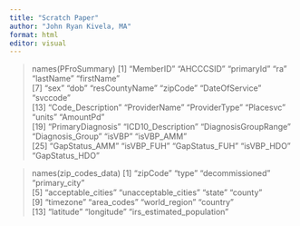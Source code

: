 ```yaml
---
title: "Scratch Paper"
author: "John Ryan Kivela, MA"
format: html
editor: visual
---
```


> names(PFroSummary)
 [1] "MemberID"            "AHCCCSID"            "primaryId"           "ra"                  "lastName"            "firstName"          
 [7] "sex"                 "dob"                 "resCountyName"       "zipCode"             "DateOfService"       "svccode"            
[13] "Code_Description"    "ProviderName"        "ProviderType"        "Placesvc"            "units"               "AmountPd"           
[19] "PrimaryDiagnosis"    "ICD10_Description"   "DiagnosisGroupRange" "Diagnosis_Group"     "isVBP"               "isVBP_AMM"          
[25] "GapStatus_AMM"       "isVBP_FUH"           "GapStatus_FUH"       "isVBP_HDO"           "GapStatus_HDO"

> names(zip_codes_data)
 [1] "zipCode"                  "type"                     "decommissioned"           "primary_city"            
 [5] "acceptable_cities"        "unacceptable_cities"      "state"                    "county"                  
 [9] "timezone"                 "area_codes"               "world_region"             "country"                 
[13] "latitude"                 "longitude"                "irs_estimated_population"
